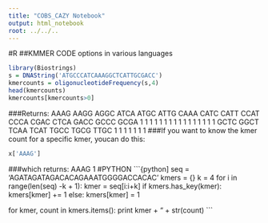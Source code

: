 ```yaml
---
title: "COBS_CAZY Notebook"
output: html_notebook
root: ../../..
---
```

#R
##KMMER CODE options in various languages
```r
library(Biostrings)
s = DNAString('ATGCCCATCAAAGGCTCATTGCGACC')
kmercounts = oligonucleotideFrequency(s,4)
head(kmercounts)
kmercounts[kmercounts>0]
```
###Returns:
AAAG AAGG AGGC ATCA ATGC ATTG CAAA CATC CATT CCAT CCCA CGAC CTCA GACC GCCC GCGA 
   1    1    1    1    1    1    1    1    1    1    1    1    1    1    1    1 
GCTC GGCT TCAA TCAT TGCC TGCG TTGC 
   1    1    1    1    1    1    1
###If you want to know the kmer count for a specific kmer, youcan do this:
```r
x['AAAG']
```
###which returns:
AAAG
   1
#PYTHON
```{python]
seq = 'AGATAGATAGACACAGAAATGGGGACCACAC'
kmers = {}
k = 4
for i in range(len(seq) -k + 1):
   kmer = seq[i:i+k]
   if kmers.has_key(kmer):
      kmers[kmer] += 1
   else:
      kmers[kmer] = 1

for kmer, count in kmers.items():
   print kmer + "\t" + str(count)
```

